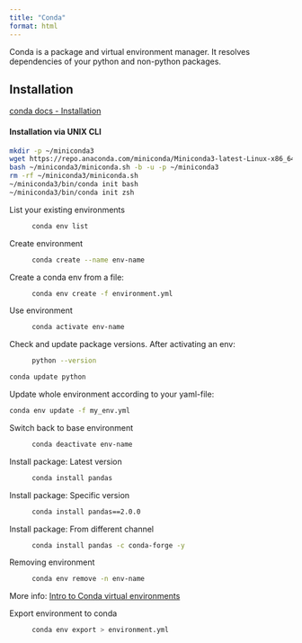 ```yaml
---
title: "Conda"
format: html
---
```


Conda is a package and virtual environment manager. It resolves dependencies of your python and non-python packages. 

## Installation 

[conda docs - Installation](https://docs.conda.io/projects/conda/en/latest/user-guide/install/index.html)

::: {.callout-note collapse=true appearance="simple"}  

#### Installation via UNIX CLI

```bash
mkdir -p ~/miniconda3
wget https://repo.anaconda.com/miniconda/Miniconda3-latest-Linux-x86_64.sh -O ~/miniconda3/miniconda.sh
bash ~/miniconda3/miniconda.sh -b -u -p ~/miniconda3
rm -rf ~/miniconda3/miniconda.sh
~/miniconda3/bin/conda init bash
~/miniconda3/bin/conda init zsh
```

:::

List your existing environments
: ```bash
conda env list
```

Create environment
: ```bash
conda create --name env-name
```

Create a conda env from a file:
: ```bash
conda env create -f environment.yml
```

Use environment
: ```bash
conda activate env-name
```

Check and update package versions. After activating an env:
: ```bash
python --version
```

```bash
conda update python
```

Update whole environment according to your yaml-file:
```bash
conda env update -f my_env.yml
```

Switch back to base environment
: ```bash
conda deactivate env-name
```

Install package: Latest version
: ```bash
conda install pandas 
```

Install package: Specific version
: ```bash
conda install pandas==2.0.0
```

Install package: From different channel
: ```bash
conda install pandas -c conda-forge -y
```

Removing environment
: ```bash
conda env remove -n env-name
```

More info:
[Intro to Conda virtual environments](https://towardsdatascience.com/introduction-to-conda-virtual-environments-eaea4ac84e28)

Export environment to conda
: ```bash
conda env export > environment.yml
```
